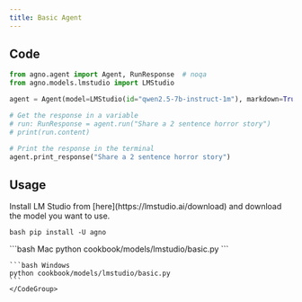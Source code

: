 ```yaml
---
title: Basic Agent
---
```


## Code

```python cookbook/models/lmstudio/basic.py
from agno.agent import Agent, RunResponse  # noqa
from agno.models.lmstudio import LMStudio

agent = Agent(model=LMStudio(id="qwen2.5-7b-instruct-1m"), markdown=True)

# Get the response in a variable
# run: RunResponse = agent.run("Share a 2 sentence horror story")
# print(run.content)

# Print the response in the terminal
agent.print_response("Share a 2 sentence horror story")
```

## Usage

<Steps>
  <Snippet file="create-venv-step.mdx" />

<Step title="Install LM Studio">
  Install LM Studio from [here](https://lmstudio.ai/download) and download the
  model you want to use.
</Step>

<Step title="Install libraries">```bash pip install -U agno ```</Step>

  <Step title="Run Agent">
    <CodeGroup>
    ```bash Mac
    python cookbook/models/lmstudio/basic.py
    ```

    ```bash Windows
    python cookbook/models/lmstudio/basic.py
    ```
    </CodeGroup>

  </Step>
</Steps>
